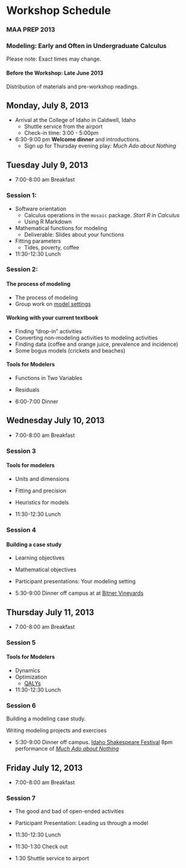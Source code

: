 Workshop Schedule
=================

### MAA PREP 2013
### Modeling: Early and Often in Undergraduate Calculus


Please note: Exact times may change.

#### Before the Workshop: Late June 2013

Distribution of materials and pre-workshop readings.

## Monday, July 8, 2013

* Arrival at the College of Idaho in Caldwell, Idaho
    * Shuttle service from the airport
    * Check-in time: 3:00 - 5:00pm
    
* 6:30-9:00 pm  **Welcome dinner** and introductions.
    * Sign up for Thursday evening play: *Much Ado about Nothing*

## Tuesday July 9, 2013

* 7:00-8:00 am Breakfast

### Session 1:

* Software orientation
    * Calculus operations in the `mosaic` package. *Start R in Calculus*
    * Using R Markdown
* Mathematical functions for modeling
    * Deliverable: Slides about your functions
* Fitting parameters
    * Tides, poverty, coffee

* 11:30-12:30 Lunch

### Session 2:

#### The process of modeling

* The process of modeling
* Group work on [model settings](model-settings.html)
    
#### Working with your current textbook

* Finding "drop-in" activities
* Converting non-modeling activities to modeling activities
* Finding data (coffee and orange juice, prevalence and incidence)
* Some bogus models (crickets and beaches)
    
#### Tools for Modelers

* Functions in Two Variables
* Residuals

* 6:00-7:00 Dinner

## Wednesday July 10, 2013

* 7:00-8:00 am Breakfast

### Session 3

#### Tools for modelers

* Units and dimensions
* Fitting and precision
* Heuristics for models

* 11:30-12:30 Lunch

### Session 4



#### Building a case study

* Learning objectives
* Mathematical objectives
* Participant presentations: Your modeling setting

* 5:30-9:00 Dinner off campus at at [Bitner Vineyards](http://www.bitnervineyards.com/)

## Thursday July 11, 2013

* 7:00-8:00 am Breakfast

### Session 5

#### Tools for Modelers

* Dynamics
* Optimization
    * [QALYs](http://prep2012.mosaic-web.org/Topics/Optimization/QALY1.html)

* 11:30-12:30 Lunch

### Session 6

Building a modeling case study.

Writing modeling projects and exercises

* 5:30-9:00 Dinner off campus.  [Idaho Shakespeare Festival](http://www.idahoshakespeare.org/) 8pm performance of [*Much Ado about Nothing*](https://en.wikipedia.org/wiki/Much_Ado_About_Nothing)


## Friday July 12, 2013

* 7:00-8:00 am Breakfast

### Session 7

* The good and bad of open-ended activities
* Participant Presentation: Leading us through a model

* 11:30-12:30 Lunch
* 11:30-1:30 Check out
* 1:30 Shuttle service to airport


